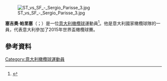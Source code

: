 [[File:ST_vs_SF_-_Sergio_Parisse_3.jpg|thumb]]

'''塞吉奧·帕里塞'''（{{lang-it|Sergio Parisse}}；{{bd|1983年|9月12日}}）是一位[[意大利|意大利]][[橄欖球|橄欖球]]運動員<ref>{{Cite web |url=http://www.dailymail.co.uk/sport/rugbyunion/article-2097924/Six-Nations-2012-Sergio-Parisse-possibly-best-player-world.html/ |title=''dailymail'', 7 February, 2013 |access-date=2015-11-22 |archive-date=2019-03-21 |archive-url=https://web.archive.org/web/20190321132545/https://www.dailymail.co.uk/sport/rugbyunion/article-2097924/Six-Nations-2012-Sergio-Parisse-possibly-best-player-world.html |dead-url=no }}</ref>。他是意大利國家橄欖球隊的一員，代表意大利參加了2015年世界盃橄欖球賽。

==參考資料==
{{Reflist}}
[[Category:意大利橄欖球運動員|Category:意大利橄欖球運動員]]